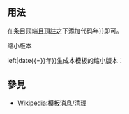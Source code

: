 <noinclude>{{template doc page viewed directly}}</noinclude>
{{Twinkle standard installation}}
== 用法 ==
在条目顶端且[[Wikipedia:頂註|頂註]]之下添加代码{{Tlx|Very long|date{{=}}{{CURRENTYEAR}}年{{CURRENTMONTHNAME}}}}即可。

;缩小版本
{{Tlx|Very long|small{{=}}left|date{{=}}{{CURRENTYEAR}}年{{CURRENTMONTHNAME}}}}生成本模板的缩小版本：{{Very long|small=left|date={{CURRENTYEAR}}年{{CURRENTMONTHNAME}}}}

== 參見 ==
* [[Wikipedia:模板消息/清理]]
<includeonly>{{Sandbox other||
<!-- Categories below this line, please; interwikis at Wikidata -->
[[Category:清理模板]]
[[Category:一致性模板]]

}}</includeonly>